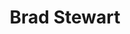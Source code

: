 ---
title: Brad Stewart
description: Paramedic / Security Consultant
image: /brad-stewart.webp
email: brad@austererisk.com
linkedin: linkedin.com/in/bstewartau
location: Australia (available worldwide)
summary: I have over 15-years of experience providing quality medical and security risk management services in remote and complex environments. I apply my background across a wide-range of sectors to support safe and effective teams in achieving mission success.

experience:
  - 7 years with the Australian Army supporting aviation and special operations units on domestic and overseas operations 
  - 10 years supporting clients in remote and complex environments such as remote work sites, disaster regions, and conflict zones  
  - 9 years managing operations for an Australian charity working in disaster zones in the developing world
  - Work locations include; Australia, East Timor, Afghanistan, Nepal, Zambia, South Africa, Bangladesh, Indonesia, Ukraine, India and the USA.
  - Clients include; natural resources, construction, TV & film, media, HNW individuals, exploration, defence, and NGOs

qualifications:
  - Bachelor of Paramedic Practice
  - Tactical Casualty Care (TCCC/TECC)
  - Advanced Wilderness Life Support
  - BSB41497 Certificate IV in Occupational Health & Safety
  - TAE40116 Certificate IV in Training and Assessment
  - RII30713 Certificate III in Mine Emergency Response and Rescue
  - CPP20212 Certificate II in Security Operations

licences:
  - AHPRA registered paramedic (PAR0002217992)
  - INSSA Security Risk Manager (country)
  - Institute of Risk Management (IRM) Membership
  - Advanced Life Support 1 (ILS)
  - QLD Security Provider Licence
  - Unrestricted heavy vehicle drivers licence (MC)
  - QLD Blue Card (Working with Children)

skills:
  - Security risk management
  - Prehospital care
  - Crisis management
  - Workplace safety
  - Operations and planning
  - Technical rescue
  - Training and assessment
  - ISO31000 implementation
  - Training and mentoring local-nationals
  - Explosive ordnance threat management
  - CBRN threat management
  
---
